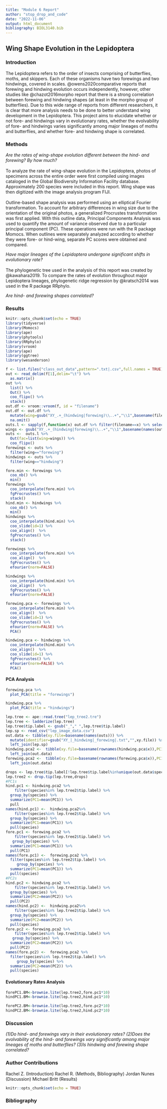 ```yaml
---
title: "Module 6 Report"
author: "stop_drop_and_code"
date: "2022-11-06"
output: html_document
bibliography: BIOL3140.bib
---
```


## Wing Shape Evolution in the Lepidoptera

### Introduction
The Lepidoptera refers to the order of insects comprising of butterflies, moths, and skippers. Each of these organisms have two forewings and two hindwings, covered in scales. @owens2020comparative reports that forewing and hindwing evolution occurs independently, however, other studies like @chazot2016morpho report that there is a strong correlation between forewing and hindwing shapes (at least in the morpho group of butterflies). Due to this wide range of reports from different researchers, it is clear that more  analysis needs to be done to better understand wing development in the Lepidoptera. This project aims to elucidate whether or not fore- and hindwings vary in evolutionary rates, whether the evolvability of fore- and hindwings varies significantly among major lineages of moths and butterflies, and whether fore- and hindwing shape is correlated.

### Methods

*Are the rates of wing-shape evolution different between the hind- and forewing? By how much?* <br>
<br>
To analyze the rate of wing-shape evolution in the Lepidoptera, photos of specimens across the entire order were first compiled using images cataloged in the Global Biodiversity Information Facility database. Approximately 200 species were included in this report. Wing shape was then digitized with the image analysis program FIJI. <br>
<br>
Outline-based shape analysis was performed using an elliptical Fourier transformation. To account for arbitrary differences in wing size due to the orientation of the original photos, a generalized Procrustes transformation was first applied. With this outline data, Principal Components Analysis was used to quantify the amount of variance observed due to a particular principal component (PC). These operations were run with the R package Momocs. When outlines were separately analyzed according to whether they were fore- or hind-wing, separate PC scores were obtained and compared. 

*Have major lineages of the Lepidoptera undergone significant shifts in evolutionary rate?* <br>
<br>
The phylogenetic tree used in the analysis of this report was created by @kawahara2019. To compare the rates of evolution throughout major Lepidoptera lineages, phylogenetic ridge regression by @kratsch2014 was used in the R package RRphylo.

*Are hind- and forewing shapes correlated?*

### Results
```r
knitr::opts_chunk$set(echo = TRUE)
library(tidyverse)
library(Momocs)
library(ape)
library(phytools)
library(RRphylo)
library(vroom)
library(ape)
library(ggtree)
library(wesanderson)

f <- list.files("class_out_data",pattern=".txt|.csv",full.names = TRUE)
out <- read_delim(f[1],delim="\t") %>% 
  as.matrix()
out %>%
  list() %>%
  Out() %>%
  coo_flipx() %>%
  stack()
out.df <- vroom::vroom(f, id = "filename")
out.df <- out.df %>% 
  mutate(wing=gsub("XY_.+_(hindwing|forewing)\\..+","\\1",basename(filename))) %>% 
  na.omit()
outs.l <- sapply(f,function(x) out.df %>% filter(filename==x) %>% select(X,Y) %>% as.matrix)
wings <- gsub("XY_.+_(hindwing|forewing)\\..+","\\1",basename(names(outs.l)))
outs <-  outs.l %>% 
  Out(fac=list(wing=wings)) %>% 
  coo_flipx()
forewings <- outs %>% 
  filter(wing=="forewing")
hindwings <- outs %>% 
  filter(wing=="hindwing")
```

```r
fore.min <- forewings %>% 
  coo_nb() %>% 
  min()
forewings %>%
  coo_interpolate(fore.min) %>% 
  fgProcrustes() %>% 
  stack()
hind.min <- hindwings %>% 
  coo_nb() %>% 
  min()
hindwings %>% 
  coo_interpolate(hind.min) %>% 
  coo_slide(id=1) %>% 
  coo_align()  %>%
  fgProcrustes() %>%
  stack()

forewings %>%
  coo_interpolate(fore.min) %>% 
  coo_align()  %>%
  fgProcrustes() %>% 
  efourier(norm=FALSE) 

hindwings %>% 
  coo_interpolate(hind.min) %>% 
  coo_align()  %>%
  fgProcrustes() %>% 
  efourier(norm=FALSE) 

forewing.pca <- forewings %>%
  coo_interpolate(fore.min) %>%
  coo_align()  %>%
  coo_slide(id=1) %>% 
  fgProcrustes() %>% 
  efourier(norm=FALSE) %>% 
  PCA()

hindwing.pca <- hindwings %>% 
  coo_interpolate(hind.min) %>% 
  coo_align()  %>%
  coo_slide(id=1) %>% 
  fgProcrustes() %>% 
  efourier(norm=FALSE) %>% 
  PCA()
```
#### PCA Analysis 
```r
forewing.pca %>% 
  plot_PCA(title = "forewings")

hindwing.pca %>% 
  plot_PCA(title = "hindwings")
```

```r

lep.tree <- ape::read.tree("lep_tree2.tre")
lep.tree <- ladderize(lep.tree)
lep.tree$tip.label <- gsub("_"," ",lep.tree$tip.label)
lep.sp <- read_csv("lep_image_data.csv")
out.data <- tibble(xy.file=basename(names(outs))) %>% 
  mutate(identifier=gsub("XY_|_hindwing|_forewing|.txt","",xy.file)) %>% 
  left_join(lep.sp)
hindwing.pca2 <-  tibble(xy.file=basename(rownames(hindwing.pca$x)),PC1=hindwing.pca$x[,1],PC2=hindwing.pca$x[,2]) %>% 
  left_join(out.data)
forewing.pca2 <-  tibble(xy.file=basename(rownames(forewing.pca$x)),PC1=forewing.pca$x[,1],PC2=forewing.pca$x[,2])%>% 
  left_join(out.data)
```

```r
drops <- lep.tree$tip.label[!lep.tree$tip.label%in%unique(out.data$species)]
lep.tree2 <- drop.tip(lep.tree,drops)
#PC1s
hind.pc1 <- hindwing.pca2 %>% 
    filter(species%in% lep.tree2$tip.label) %>% 
  group_by(species) %>% 
  summarize(PC1=mean(PC1)) %>% 
  pull
names(hind.pc1) <-  hindwing.pca2%>% 
    filter(species%in% lep.tree2$tip.label) %>% 
  group_by(species) %>% 
  summarize(PC1=mean(PC1)) %>% 
  pull(species)
fore.pc1 <- forewing.pca2 %>% 
    filter(species%in% lep.tree2$tip.label) %>% 
   group_by(species) %>% 
  summarize(PC1=mean(PC1)) %>% 
  pull(PC1)
names(fore.pc1) <-  forewing.pca2 %>% 
  filter(species%in% lep.tree2$tip.label) %>% 
     group_by(species) %>% 
  summarize(PC1=mean(PC1)) %>% 
  pull(species)
#PC2s
hind.pc2 <- hindwing.pca2 %>% 
    filter(species%in% lep.tree2$tip.label) %>% 
  group_by(species) %>% 
  summarize(PC2=mean(PC2)) %>% 
  pull(PC2)
names(hind.pc2) <-  hindwing.pca2%>% 
    filter(species%in% lep.tree2$tip.label) %>% 
  group_by(species) %>%
  summarize(PC2=mean(PC2)) %>% 
  pull(species)
fore.pc2 <- forewing.pca2 %>% 
    filter(species%in% lep.tree2$tip.label) %>% 
   group_by(species) %>% 
  summarize(PC2=mean(PC2)) %>% 
  pull(PC2)
names(fore.pc2) <-  forewing.pca2 %>% 
  filter(species%in% lep.tree2$tip.label) %>% 
     group_by(species) %>% 
  summarize(PC2=mean(PC2)) %>% 
  pull(species)
```
#### Evolutionary Rates Analysis
```r
forePC1.BM<-brownie.lite(lep.tree2,fore.pc1*10)
hindPC1.BM<-brownie.lite(lep.tree2,hind.pc1*10)

forePC2.BM<-brownie.lite(lep.tree2,fore.pc2*10)
hindPC2.BM<-brownie.lite(lep.tree2,hind.pc2*10)
```


### Discussion
*(1)Do hind- and forewings vary in their evolutionary rates? (2)Does the evolvability of the hind- and forewings vary significantly among major lineages of moths and butterflies? (3)Is hindwing and forewing shape correlated?*


### Author Contributions 
Rachel Z. (Introduction)
Rachel R. (Methods, Bibliography)
Jordan Nunes (Discussion)
Michael Britt (Results)

```r
knitr::opts_chunk$set(echo = TRUE)
```

### Bibliography